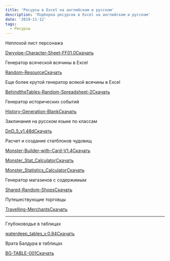 ```yaml
---
title: 'Ресурсы в Excel на английском и русском'
description: 'Подборка ресурсов в Excel на английском и русском'
date: '2019-11-12'
tags:
  - Ресурсы
---
```


Неплохой лист персонажа

[Dwyvipe-Character-Sheet-FF01.0](https://cyborgsandmages.com/wp-content/uploads/2019/11/Dwyvipe-Character-Sheet-FF01.0.xlsx)[Скачать](https://cyborgsandmages.com/wp-content/uploads/2019/11/Dwyvipe-Character-Sheet-FF01.0.xlsx)

Генератор всяческой всячины в Excel

[Random-Resource](https://cyborgsandmages.com/wp-content/uploads/2019/11/Random-Resource.xlsm)[Скачать](https://cyborgsandmages.com/wp-content/uploads/2019/11/Random-Resource.xlsm)

Еще более крутой генератор всякой всячины в Excel

[BehindtheTables-Random-Spreadsheet-2](https://cyborgsandmages.com/wp-content/uploads/2019/11/BehindtheTables-Random-Spreadsheet-2.xlsx)[Скачать](https://cyborgsandmages.com/wp-content/uploads/2019/11/BehindtheTables-Random-Spreadsheet-2.xlsx)

Генератор исторических событий

[History-Generation-Blank](https://cyborgsandmages.com/wp-content/uploads/2019/11/History-Generation-Blank.xlsx)[Скачать](https://cyborgsandmages.com/wp-content/uploads/2019/11/History-Generation-Blank.xlsx)

Заклинания на русском языке по классам

[DnD_5_v1.48d](https://cyborgsandmages.com/wp-content/uploads/2019/11/DnD_5_v1.48d.xlsx)[Скачать](https://cyborgsandmages.com/wp-content/uploads/2019/11/DnD_5_v1.48d.xlsx)

Расчет и создание статблоков чудовищ

[Monster-Builder-with-Card-V1.4](https://cyborgsandmages.com/wp-content/uploads/2019/11/Monster-Builder-with-Card-V1.4.xlsx)[Скачать](https://cyborgsandmages.com/wp-content/uploads/2019/11/Monster-Builder-with-Card-V1.4.xlsx)

[Monster_Stat_Calculator](https://cyborgsandmages.com/wp-content/uploads/2019/11/Monster_Stat_Calculator.xlsx)[Скачать](https://cyborgsandmages.com/wp-content/uploads/2019/11/Monster_Stat_Calculator.xlsx)

[Monster_Statistics_Calculator](https://cyborgsandmages.com/wp-content/uploads/2019/11/Monster_Statistics_Calculator.xlsx)[Скачать](https://cyborgsandmages.com/wp-content/uploads/2019/11/Monster_Statistics_Calculator.xlsx)

Генератор магазинов с содержимым

[Shared-Random-Shops](https://cyborgsandmages.com/wp-content/uploads/2019/11/Shared-Random-Shops.xlsx)[Скачать](https://cyborgsandmages.com/wp-content/uploads/2019/11/Shared-Random-Shops.xlsx)

Путешествующие торговцы

[Travelling-Merchants](https://cyborgsandmages.com/wp-content/uploads/2019/11/Travelling-Merchants.xlsx)[Скачать](https://cyborgsandmages.com/wp-content/uploads/2019/11/Travelling-Merchants.xlsx)

---

Глубоководье в таблицах

[waterdeep_tables_v.0.84](https://cyborgsandmages.com/wp-content/uploads/2019/11/waterdeep_tables_v.0.84.xlsx)[Скачать](https://cyborgsandmages.com/wp-content/uploads/2019/11/waterdeep_tables_v.0.84.xlsx)

Врата Балдура в таблицах

[BG-TABLE-001](https://cyborgsandmages.com/wp-content/uploads/2019/11/BG-TABLE-001.xlsx)[Скачать](https://cyborgsandmages.com/wp-content/uploads/2019/11/BG-TABLE-001.xlsx)
